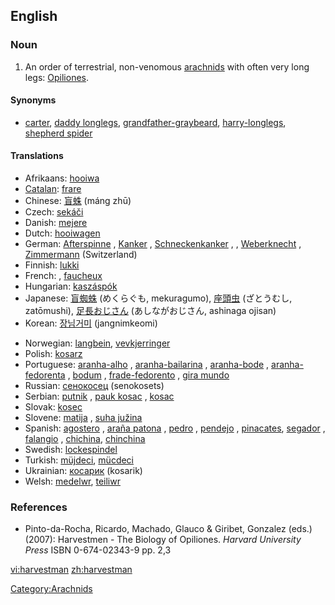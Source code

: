 ==English==

===Noun===
{{wikipedia}}
{{en-noun|harvestmen}}

# An order of terrestrial, non-venomous [[arachnid]]s with often very long legs: [[Opiliones]].

====Synonyms====
* [[carter]], [[daddy longlegs]], [[grandfather-graybeard]], [[harry-longlegs]], [[shepherd spider]]

====Translations====
{{top}}
*Afrikaans: [[hooiwa]]
*[[Catalan]]: [[frare]]
*Chinese: [[盲蛛]] (máng zhū)
*Czech: [[sekáči]]
*Danish: [[mejere]]
*Dutch: [[hooiwagen]]
*German: [[Afterspinne]] {{f}}, [[Kanker]] {{m}}, [[Schneckenkanker]] {{m}}, {{t+|de|Schneider|m}}, [[Weberknecht]] {{m}}, [[Zimmermann]] {{m}} (Switzerland)
*Finnish: [[lukki]]
*French: {{t|fr|faucheur|m}}, [[faucheux]]
*Hungarian: [[kaszáspók]]
*Japanese: [[盲蜘蛛]] (めくらぐも, mekuragumo), [[座頭虫]] (ざとうむし, zatōmushi), [[足長おじさん]] (あしながおじさん, ashinaga ojisan)
*Korean: [[장님거미]] (jangnimkeomi)
{{mid}}
*Norwegian: [[langbein]], [[vevkjerringer]]
*Polish: [[kosarz]] {{m}}
*Portuguese: [[aranha-alho]] {{f}}, [[aranha-bailarina]] {{f}}, [[aranha-bode]] {{f}}, [[aranha-fedorenta]] {{f}}, [[bodum]] {{m}}, [[frade-fedorento]] {{m}}, [[gira mundo]] {{m}}
*Russian: [[сенокосец]] (senokosets) {{m}}
*Serbian: [[putnik]] {{m}}, [[pauk kosac]] {{m}}, [[kosac]] {{m}}
*Slovak: [[kosec]] {{m}}
*Slovene: [[matija]] {{f}}, [[suha južina]] {{f}}
*Spanish: [[agostero]] {{m}}, [[araña patona]] {{f}}, [[pedro]] {{m}}, [[pendejo]] {{m}}, [[pinacates]], [[segador]] {{m}}, [[falangio]] {{m}}, [[chichina]], [[chinchina]]
*Swedish: [[lockespindel]] {{c}}
*Turkish: [[müjdeci]], [[mücdeci]]
*Ukrainian: [[косарик]] (kosarik) {{m}}
*Welsh: [[medelwr]], [[teiliwr]]
{{bottom}}

===References===
* Pinto-da-Rocha, Ricardo, Machado, Glauco & Giribet, Gonzalez (eds.) (2007): Harvestmen - The Biology of Opiliones. ''Harvard University Press'' ISBN 0-674-02343-9 pp. 2,3

[[Category:Arachnids]]

[[vi:harvestman]]
[[zh:harvestman]]